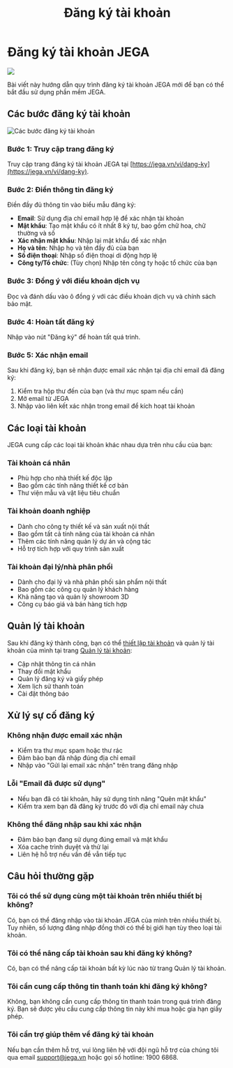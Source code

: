 ﻿---
title: 'Đăng ký tài khoản'
description: 'Hướng dẫn đăng ký tài khoản JEGA mới'
icon: 'user-plus'
---

# Đăng ký tài khoản JEGA

<Frame>
  <img src="/images/huong-dan/dang-ky-tai-khoan.png" />
</Frame>

Bài viết này hướng dẫn quy trình đăng ký tài khoản JEGA mới để bạn có thể bắt đầu sử dụng phần mềm JEGA.

## Các bước đăng ký tài khoản
![Các bước đăng ký tài khoản
](/images/huong-dan/dang-ky-tai-khoan.png)


### Bước 1: Truy cập trang đăng ký

Truy cập trang đăng ký tài khoản JEGA tại [https://jega.vn/vi/dang-ky](https://jega.vn/vi/dang-ky).

### Bước 2: Điền thông tin đăng ký

Điền đầy đủ thông tin vào biểu mẫu đăng ký:

- **Email**: Sử dụng địa chỉ email hợp lệ để xác nhận tài khoản
- **Mật khẩu**: Tạo mật khẩu có ít nhất 8 ký tự, bao gồm chữ hoa, chữ thường và số
- **Xác nhận mật khẩu**: Nhập lại mật khẩu để xác nhận
- **Họ và tên**: Nhập họ và tên đầy đủ của bạn
- **Số điện thoại**: Nhập số điện thoại di động hợp lệ
- **Công ty/Tổ chức**: (Tùy chọn) Nhập tên công ty hoặc tổ chức của bạn

### Bước 3: Đồng ý với điều khoản dịch vụ

Đọc và đánh dấu vào ô đồng ý với các điều khoản dịch vụ và chính sách bảo mật.

### Bước 4: Hoàn tất đăng ký

Nhập vào nút "Đăng ký" để hoàn tất quá trình.

### Bước 5: Xác nhận email

Sau khi đăng ký, bạn sẽ nhận được email xác nhận tại địa chỉ email đã đăng ký:

1. Kiểm tra hộp thư đến của bạn (và thư mục spam nếu cần)
2. Mở email từ JEGA
3. Nhập vào liên kết xác nhận trong email để kích hoạt tài khoản

## Các loại tài khoản

JEGA cung cấp các loại tài khoản khác nhau dựa trên nhu cầu của bạn:

### Tài khoản cá nhân
- Phù hợp cho nhà thiết kế độc lập
- Bao gồm các tính năng thiết kế cơ bản
- Thư viện mẫu và vật liệu tiêu chuẩn

### Tài khoản doanh nghiệp
- Dành cho công ty thiết kế và sản xuất nội thất
- Bao gồm tất cả tính năng của tài khoản cá nhân
- Thêm các tính năng quản lý dự án và cộng tác
- Hỗ trợ tích hợp với quy trình sản xuất

### Tài khoản đại lý/nhà phân phối
- Dành cho đại lý và nhà phân phối sản phẩm nội thất
- Bao gồm các công cụ quản lý khách hàng
- Khả năng tạo và quản lý showroom 3D
- Công cụ báo giá và bán hàng tích hợp

## Quản lý tài khoản

Sau khi đăng ký thành công, bạn có thể [thiết lập tài khoản](/trung-tam-huong-dan/huong-dan-nguoi-dung-moi/thiet-lap-tai-khoan) và quản lý tài khoản của mình tại trang [Quản lý tài khoản](https://jega.vn/vi/tai-khoan):

- Cập nhật thông tin cá nhân
- Thay đổi mật khẩu
- Quản lý đăng ký và giấy phép
- Xem lịch sử thanh toán
- Cài đặt thông báo

## Xử lý sự cố đăng ký

### Không nhận được email xác nhận
- Kiểm tra thư mục spam hoặc thư rác
- Đảm bảo bạn đã nhập đúng địa chỉ email
- Nhập vào "Gửi lại email xác nhận" trên trang đăng nhập

### Lỗi "Email đã được sử dụng"
- Nếu bạn đã có tài khoản, hãy sử dụng tính năng "Quên mật khẩu"
- Kiểm tra xem bạn đã đăng ký trước đó với địa chỉ email này chưa

### Không thể đăng nhập sau khi xác nhận
- Đảm bảo bạn đang sử dụng đúng email và mật khẩu
- Xóa cache trình duyệt và thử lại
- Liên hệ hỗ trợ nếu vấn đề vẫn tiếp tục

## Câu hỏi thường gặp

### Tôi có thể sử dụng cùng một tài khoản trên nhiều thiết bị không?
Có, bạn có thể đăng nhập vào tài khoản JEGA của mình trên nhiều thiết bị. Tuy nhiên, số lượng đăng nhập đồng thời có thể bị giới hạn tùy theo loại tài khoản.

### Tôi có thể nâng cấp tài khoản sau khi đăng ký không?
Có, bạn có thể nâng cấp tài khoản bất kỳ lúc nào từ trang Quản lý tài khoản.

### Tôi cần cung cấp thông tin thanh toán khi đăng ký không?
Không, bạn không cần cung cấp thông tin thanh toán trong quá trình đăng ký. Bạn sẽ được yêu cầu cung cấp thông tin này khi mua hoặc gia hạn giấy phép.

### Tôi cần trợ giúp thêm về đăng ký tài khoản
Nếu bạn cần thêm hỗ trợ, vui lòng liên hệ với đội ngũ hỗ trợ của chúng tôi qua email [support@jega.vn](mailto:support@jega.vn) hoặc gọi số hotline: 1900 6868.

